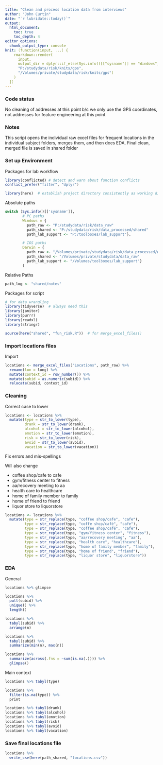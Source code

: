 ```yaml
---
title: "Clean and process location data from interviews"
author: "John Curtin"
date: "`r lubridate::today()`"
output: 
  html_document:
    toc: true 
    toc_depth: 4
editor_options: 
  chunk_output_type: console
knit: (function(input, ...) {
    rmarkdown::render(
      input,
      output_dir = dplyr::if_else(Sys.info()[["sysname"]] == "Windows",
      "P:/studydata/risk/knits/gps", 
      "/Volumes/private/studydata/risk/knits/gps")
    )
  })
---
```

### Code status

No cleaning of addresses at this point b/c we only use the GPS coordinates, not addresses
for feature engineering at this point


### Notes

This script opens the individual raw excel files for frequent locations in the 
individual subject folders, merges them, and then does EDA.   Final clean, merged
file is saved in shared folder

### Set up Environment

Packages for lab workflow 
```r

library(conflicted) # detect and warn about function conflicts
conflict_prefer("filter", "dplyr")

library(here)  # establish project directory consistently as working directory
```


Absolute paths
```r

switch (Sys.info()[['sysname']],
        # PC paths
        Windows = {
          path_raw <- "P:/studydata/risk/data_raw"
          path_shared <- "P:/studydata/risk/data_processed/shared"
          path_lab_support <- "P:/toolboxes/lab_support"},

        # IOS paths
        Darwin = {
          path_raw <- "/Volumes/private/studydata/risk/data_processed/gps"
          path_shared <- "/Volumes/private/studydata/data_raw"
          path_lab_support <- "/Volumes/toolboxes/lab_support"}
        )
```

Relative Paths 
```r
path_log <- "shared/notes"
```

Packages for script
```r

# for data wrangling
library(tidyverse)  # always need this
library(janitor)
library(purrr)
library(readxl)
library(stringr)

source(here("shared", "fun_risk.R"))  # for merge_excel_files()
```


### Import locations files
Import
```r
locations <- merge_excel_files("Locations", path_raw) %>% 
  rename(lon = long) %>% 
  mutate(context_id = row_number()) %>% 
  mutate(subid = as.numeric(subid)) %>% 
  relocate(subid, context_id)
```

### Cleaning

Correct case to lower
```r
locations <- locations %>% 
  mutate(type = str_to_lower(type),
         drank = str_to_lower(drank),
         alcohol = str_to_lower(alcohol),
         emotion = str_to_lower(emotion),
         risk = str_to_lower(risk),
         avoid = str_to_lower(avoid),
         vacation = str_to_lower(vacation))
```

Fix errors and mis-spellings

Will also change 

* coffee shop/cafe to cafe
* gym/fitness center to fitness
* aa/recovery meeting to aa
* health care to healthcare
* home of family member to family
* home of friend  to friend
* liquor store to liquorstore 
```r
locations <- locations %>% 
  mutate(type = str_replace(type, "coffee shop/cafe", "cafe"),
         type = str_replace(type, "coffe shop/café", "cafe"),
         type = str_replace(type, "coffee shop/café", "cafe"),
         type = str_replace(type, "gym/fitness center", "fitness"),
         type = str_replace(type, "aa/recovery meeting", "aa"),
         type = str_replace(type, "health care", "healthcare"),
         type = str_replace(type, "home of family member", "family"),
         type = str_replace(type, "home of friend", "friend"),
         type = str_replace(type, "liquor store", "liquorstore"))
```

### EDA

General
```r
locations %>% glimpse

locations %>% 
  pull(subid) %>% 
  unique() %>% 
  length()

locations %>% 
  tabyl(subid) %>% 
  arrange(n)

locations %>% 
  tabyl(subid) %>% 
  summarize(min(n), max(n))

locations %>% 
  summarize(across(.fns = ~sum(is.na(.)))) %>% 
  glimpse()
```

Main context
```r
locations %>% tabyl(type)

locations %>% 
  filter(is.na(type)) %>% 
  print

locations %>% tabyl(drank)
locations %>% tabyl(alcohol)
locations %>% tabyl(emotion)
locations %>% tabyl(risk)
locations %>% tabyl(avoid)
locations %>% tabyl(vacation)
```


### Save final locations file

```r
locations %>% 
  write_csv(here(path_shared, "locations.csv"))
```
